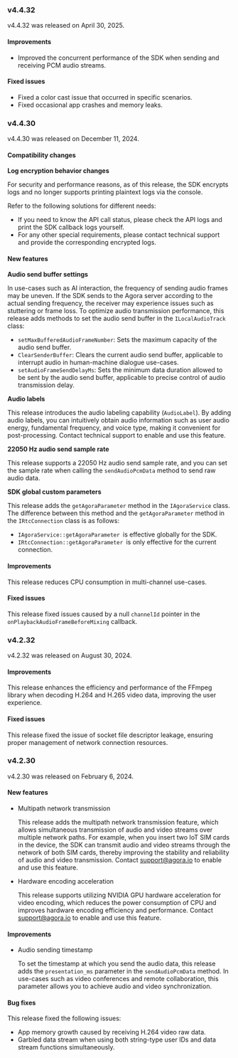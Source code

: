 <PlatformWrapper platform="linux-cpp">

### v4.4.32
 
 v4.4.32 was released on April 30, 2025.
 
#### Improvements
 - Improved the concurrent performance of the SDK when sending and receiving PCM audio streams.
 
#### Fixed issues
- Fixed a color cast issue that occurred in specific scenarios.
- Fixed occasional app crashes and memory leaks.
 
### v4.4.30

v4.4.30 was released on December 11, 2024.

#### Compatibility changes

**Log encryption behavior changes**

For security and performance reasons, as of this release, the SDK encrypts logs and no longer supports printing plaintext logs via the console.

Refer to the following solutions for different needs:

- If you need to know the API call status, please check the API logs and print the SDK callback logs yourself.
- For any other special requirements, please contact technical support and provide the corresponding encrypted logs.

#### New features

**Audio send buffer settings**

In use-cases such as AI interaction, the frequency of sending audio frames may be uneven. If the SDK sends to the Agora server according to the actual sending frequency, the receiver may experience issues such as stuttering or frame loss. To optimize audio transmission performance, this release adds methods to set the audio send buffer in the `ILocalAudioTrack` class:

- `setMaxBufferedAudioFrameNumber`: Sets the maximum capacity of the audio send buffer.
- `ClearSenderBuffer`: Clears the current audio send buffer, applicable to interrupt audio in human-machine dialogue use-cases.
- `setAudioFrameSendDelayMs`: Sets the minimum data duration allowed to be sent by the audio send buffer, applicable to precise control of audio transmission delay.

**Audio labels**

This release introduces the audio labeling capability (`AudioLabel`). By adding audio labels, you can intuitively obtain audio information such as user audio energy, fundamental frequency, and voice type, making it convenient for post-processing. Contact technical support to enable and use this feature.

**22050 Hz audio send sample rate**

This release supports a 22050 Hz audio send sample rate, and you can set the sample rate when calling the `sendAudioPcmData` method to send raw audio data.

**SDK global custom parameters**

This release adds the `getAgoraParameter` method in the `IAgoraService` class. The difference between this method and the `getAgoraParameter` method in the `IRtcConnection` class is as follows:

- `IAgoraService::getAgoraParameter `is effective globally for the SDK.
- `IRtcConnection::getAgoraParameter `is only effective for the current connection.

#### Improvements

This release reduces CPU consumption in multi-channel use-cases.

#### Fixed issues

This release fixed issues caused by a null `channelId` pointer in the `onPlaybackAudioFrameBeforeMixing` callback.

### v4.2.32

v4.2.32 was released on August 30, 2024.

#### Improvements

This release enhances the efficiency and performance of the FFmpeg library when decoding H.264 and H.265 video data, improving the user experience.

#### Fixed issues

This release fixed the issue of socket file descriptor leakage, ensuring proper management of network connection resources.

### v4.2.30

v4.2.30 was released on February 6, 2024.

#### New features

- Multipath network transmission

    This release adds the multipath network transmission feature, which allows simultaneous transmission of audio and video streams over multiple network paths. For example, when you insert two IoT SIM cards in the device, the SDK can transmit audio and video streams through the network of both SIM cards, thereby improving the stability and reliability of audio and video transmission. Contact support@agora.io to enable and use this feature.

- Hardware encoding acceleration

    This release supports utilizing NVIDIA GPU hardware acceleration for video encoding, which reduces the power consumption of CPU and improves hardware encoding efficiency and performance. Contact support@agora.io to enable and use this feature.

#### Improvements

- Audio sending timestamp

    To set the timestamp at which you send the audio data, this release adds the `presentation_ms` parameter in the `sendAudioPcmData` method. In use-cases such as video conferences and remote collaboration, this parameter allows you to achieve audio and video synchronization.

#### Bug fixes

This release fixed the following issues:

- App memory growth caused by receiving H.264 video raw data.
- Garbled data stream when using both string-type user IDs and data stream functions simultaneously.

</PlatformWrapper>
